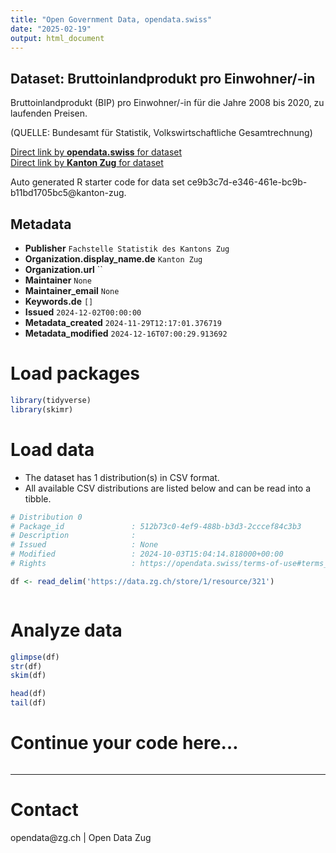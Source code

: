 ```yaml
---
title: "Open Government Data, opendata.swiss"
date: "2025-02-19"
output: html_document
---
```


## Dataset: Bruttoinlandprodukt pro Einwohner/-in

Bruttoinlandprodukt (BIP) pro Einwohner/-in für die Jahre 2008 bis 2020, zu laufenden Preisen. 

(QUELLE: Bundesamt für Statistik, Volkswirtschaftliche Gesamtrechnung)

[Direct link by **opendata.swiss** for dataset](https://opendata.swiss/de/dataset/bruttoinlandprodukt-pro-einwohner-in)<br>
[Direct link by **Kanton Zug** for dataset](https://www.zg.ch/behoerden/gesundheitsdirektion/statistikfachstelle/themen/volkswirtschaft-1)

Auto generated R starter code for data set ce9b3c7d-e346-461e-bc9b-b11bd1705bc5@kanton-zug.

## Metadata

- **Publisher** `Fachstelle Statistik des Kantons Zug`
- **Organization.display_name.de** `Kanton Zug`
- **Organization.url** ``
- **Maintainer** `None`
- **Maintainer_email** `None`
- **Keywords.de** `[]`
- **Issued** `2024-12-02T00:00:00`
- **Metadata_created** `2024-11-29T12:17:01.376719`
- **Metadata_modified** `2024-12-16T07:00:29.913692`


# Load packages

```r

library(tidyverse)
library(skimr)

```

# Load data

-   The dataset has 1 distribution(s) in CSV format.
-   All available CSV distributions are listed below and can be read into a tibble.

```r

# Distribution 0
# Package_id               : 512b73c0-4ef9-488b-b3d3-2cccef84c3b3
# Description              : 
# Issued                   : None
# Modified                 : 2024-10-03T15:04:14.818000+00:00
# Rights                   : https://opendata.swiss/terms-of-use#terms_by

df <- read_delim('https://data.zg.ch/store/1/resource/321')



```

# Analyze data

```r

glimpse(df)
str(df)
skim(df)

head(df)
tail(df)

```

# Continue your code here...

```r

```

------------------------------------------------------------------------

# Contact

opendata@zg.ch | Open Data Zug
